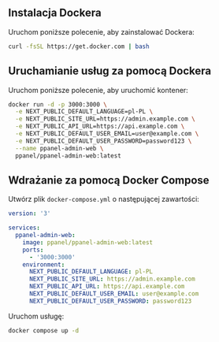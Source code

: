 ## Instalacja Dockera

Uruchom poniższe polecenie, aby zainstalować Dockera:

```bash
curl -fsSL https://get.docker.com | bash
```

## Uruchamianie usług za pomocą Dockera

Uruchom poniższe polecenie, aby uruchomić kontener:

```bash
docker run -d -p 3000:3000 \
  -e NEXT_PUBLIC_DEFAULT_LANGUAGE=pl-PL \
  -e NEXT_PUBLIC_SITE_URL=https://admin.example.com \
  -e NEXT_PUBLIC_API_URL=https://api.example.com \
  -e NEXT_PUBLIC_DEFAULT_USER_EMAIL=user@example.com \
  -e NEXT_PUBLIC_DEFAULT_USER_PASSWORD=password123 \
  --name ppanel-admin-web \
  ppanel/ppanel-admin-web:latest
```

## Wdrażanie za pomocą Docker Compose

Utwórz plik `docker-compose.yml` o następującej zawartości:

```yaml
version: '3'

services:
  ppanel-admin-web:
    image: ppanel/ppanel-admin-web:latest
    ports:
      - '3000:3000'
    environment:
      NEXT_PUBLIC_DEFAULT_LANGUAGE: pl-PL
      NEXT_PUBLIC_SITE_URL: https://admin.example.com
      NEXT_PUBLIC_API_URL: https://api.example.com
      NEXT_PUBLIC_DEFAULT_USER_EMAIL: user@example.com
      NEXT_PUBLIC_DEFAULT_USER_PASSWORD: password123
```

Uruchom usługę:

```bash
docker compose up -d
```


<Giscus />
